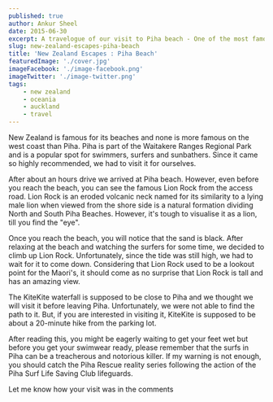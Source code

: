```yaml
---
published: true
author: Ankur Sheel
date: 2015-06-30
excerpt: A travelogue of our visit to Piha beach - One of the most famous beaches on the west coast of New Zealand.
slug: new-zealand-escapes-piha-beach
title: 'New Zealand Escapes : Piha Beach'
featuredImage: './cover.jpg'
imageFacebook: './image-facebook.png'
imageTwitter: './image-twitter.png'
tags:
    - new zealand
    - oceania
    - auckland
    - travel
---
```


New Zealand is famous for its beaches and none is more famous on the west coast than Piha. Piha is part of the Waitakere
Ranges Regional Park and is a popular spot for swimmers, surfers and sunbathers. Since it came so highly recommended, we
had to visit it for ourselves.

<ImageGallery relativeDirectory={props.path} subDirectory="gallery1" />

After about an hours drive we arrived at Piha beach. However, even before you reach the beach, you can see the famous
Lion Rock from the access road. Lion Rock is an eroded volcanic neck named for its similarity to a lying male lion when
viewed from the shore side is a natural formation dividing North and South Piha Beaches. However, it's tough to
visualise it as a lion, till you find the "eye".

<ImageGallery relativeDirectory={props.path} subDirectory="gallery2" />

Once you reach the beach, you will notice that the sand is black. After relaxing at the beach and watching the surfers
for some time, we decided to climb up Lion Rock. Unfortunately, since the tide was still high, we had to wait for it to
come down. Considering that Lion Rock used to be a lookout point for the Maori's, it should come as no surprise that
Lion Rock is tall and has an amazing view.

<ImageGallery relativeDirectory={props.path} subDirectory="gallery3" />

The KiteKite waterfall is supposed to be close to Piha and we thought we will visit it before leaving Piha.
Unfortunately, we were not able to find the path to it. But, if you are interested in visiting it, KiteKite is supposed
to be about a 20-minute hike from the parking lot.

<ImageGallery relativeDirectory={props.path} subDirectory="gallery4" />

After reading this, you might be eagerly waiting to get your feet wet but before you get your swimwear ready, please
remember that the surfs in Piha can be a treacherous and notorious killer. If my warning is not enough, you should catch
the Piha Rescue reality series following the action of the Piha Surf Life Saving Club lifeguards.

Let me know how your visit was in the comments
